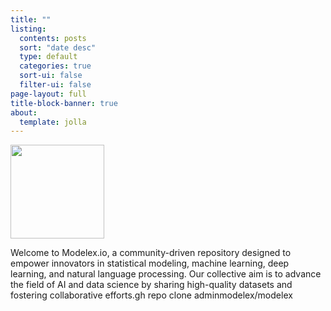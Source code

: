 ```yaml
---
title: ""
listing:
  contents: posts
  sort: "date desc"
  type: default
  categories: true
  sort-ui: false
  filter-ui: false
page-layout: full
title-block-banner: true
about:
  template: jolla
---
```


![](LOGO.png){fig-align="center" width="150"}

Welcome to Modelex.io, a community-driven repository designed to empower innovators in statistical modeling, machine learning, deep learning, and natural language processing. Our collective aim is to advance the field of AI and data science by sharing high-quality datasets and fostering collaborative efforts.gh repo clone adminmodelex/modelex
